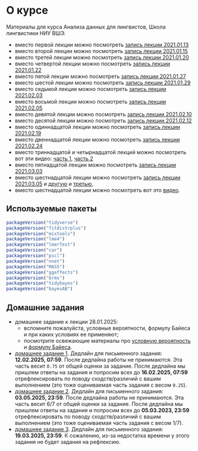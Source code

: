 # О курсе {.unnumbered}

Материалы для курса Анализа данных для лингвистов, Школа лингвистики НИУ ВШЭ.

* вместо первой лекции можно посмотреть [запись лекции 2021.01.13](https://youtu.be/HmLcBJnfipk)
* вместо второй лекции можно посмотреть [запись лекции 2021.01.15](https://youtu.be/V_c_K_wBMuY)
* вместо третей лекции можно посмотреть [запись лекции 2021.01.20](https://youtu.be/cRc5z9F3XNw)
* вместо четвертой лекции можно посмотреть [запись лекции 2021.01.22](https://youtu.be/zj-1-invsGM)
* вместо пятой лекции можно посмотреть [запись лекции 2021.01.27](https://www.youtube.com/watch?v=2YRAdMLT4N0&list=PL_HB2SrKjmMJ-dUBtXUSQBZxRftJJX5uL&index=5)
* вместо шестой лекции можно посмотреть [запись лекции 2021.01.29](https://www.youtube.com/watch?v=FA-_Qbpmb6s&list=PL_HB2SrKjmMJ-dUBtXUSQBZxRftJJX5uL&index=6)
* вместо седьмой лекции можно посмотреть [запись лекции 2021.02.03](https://youtu.be/DkNnGeJT2K0)
* вместо восьмой лекции можно посмотреть [запись лекции 2021.02.05](https://youtu.be/c2mej30JnRM)
* вместо девятой лекции можно посмотреть [запись лекции 2021.02.10](https://youtu.be/9ltNRMQmt0U)
* вместо десятой лекции можно посмотреть [запись лекции 2021.02.12](https://youtu.be/zCG_edAziVk)
* вместо одиннадцатой лекции можно посмотреть [запись лекции 2021.02.19](https://youtu.be/6bERf7DMvfg)
* вместо двеннадцатой лекции можно посмотреть [запись лекции 2021.02.24](https://youtu.be/I80UaVOmpxY)
* вместо триннадцатой и четырнадцатой лекций можно посмотреть вот эти видео: [часть 1](https://youtu.be/_IltMx042DE), [часть 2](https://youtu.be/1qbk5dATogc)
* вместо пятнадцатой лекции можно посмотреть [запись лекции 2021.03.03](https://www.youtube.com/watch?v=mIhT4y4FigY&list=PL_HB2SrKjmMJ-dUBtXUSQBZxRftJJX5uL&index=12)
* вместо шестнадцатой лекции можно посмотреть
[запись лекции 2021.03.05](https://www.youtube.com/watch?v=mIhT4y4FigY&list=PL_HB2SrKjmMJ-dUBtXUSQBZxRftJJX5uL&index=12) и
[другую](https://www.youtube.com/watch?v=m06AOJBU9Bo&list=PL_HB2SrKjmMJ-dUBtXUSQBZxRftJJX5uL&index=11) и
 [третью](https://www.youtube.com/watch?v=XkEm4SHcYbg&list=PL_HB2SrKjmMJ-dUBtXUSQBZxRftJJX5uL&index=13), 
* вместо шестнадцатой лекции можно посмотреть вот это [видео](https://youtu.be/a75VjnY-w0s).

## Используемые пакеты

```r
packageVersion("tidyverse")
packageVersion("fitdistrplus")
packageVersion("mixtools")
packageVersion("lme4")
packageVersion("lmerTest")
packageVersion("car")
packageVersion("pscl")
packageVersion("nnet")
packageVersion("MASS")
packageVersion("ggeffects")
packageVersion("brms")
packageVersion("tidybayes")
packageVersion("bayesAB")
```

## Домашние задания

- домашнее задание к лекции 28.01.2025:
    - вспомните пожалуйста, условные вероятности, формулу Байеса и при каких условиях ее применяют;
    - посмотрите освежающие материалы про [условную вероятность](http://setosa.io/conditional/) и [формулу Байеса](https://www.youtube.com/watch?v=HZGCoVF3YvM).
- [домашнее задание 1](https://classroom.github.com/a/jrgLe1S7). Дедлайн для письменного задания: **12.02.2025, 07:59**. После дедлайна работы не принимаются. Эта часть весит `0.75` от общей оценки за задание. После дедлайна мы пришлем ответы на задания и попросим всех до **16.02.2025, 07:59** отрефлексировать по поводу сходств/различий с вашим выполнением (это тоже оцениваемая часть задания с весом `0.25`).
- [домашнее задание 2](https://classroom.github.com/a/rcIqrxz_). Дедлайн для письменного задания: **03.05.2025, 23:59**. После дедлайна работы не принимаются. Эта часть весит 6/7 от общей оценки за задание. После дедлайна мы пришлем ответы на задания и попросим всех до **05.03.2023, 23:59** отрефлексировать по поводу сходств/различий с вашим выполнением (это тоже оцениваемая часть задания с весом 1/7).
- [домашнее задание 3](https://classroom.github.com/a/2caU7JsF). Дедлайн для письменного задания: **19.03.2025, 23:59**. К сожалению, из-за недостатка времени у этого задания не будет задания на рефлексию.